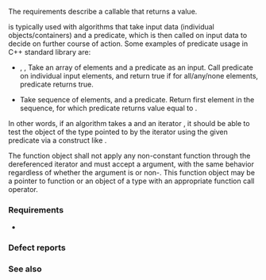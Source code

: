 {{cpp/named req/title|Predicate}}
{{cpp/named req/navbar}}

The {{named req|Predicate}} requirements describe a callable that returns a {{named req|BooleanTestable}} value.

{{named req/core|Predicate}} is typically used with algorithms that take input data (individual objects/containers) and a predicate, which is then called on input data to decide on further course of action. Some examples of predicate usage in C++ standard library are:

*{{lc|std::all_of}}, {{lc|std::any_of}}, {{lc|std::none_of}}  Take an array of elements and a predicate as an input. Call predicate on individual input elements, and return true if for all/any/none elements, predicate returns true.

*{{lc|std::find_if}}  Take sequence of elements, and a predicate. Return first element in the sequence, for which predicate returns value equal to {{c|true}}.

{{small|Description of algorithm facilities, given above, is crude and intended to explain {{named req/core|Predicate}} in simple terms. For detailed info, refer to individual pages.}}

In other words, if an algorithm takes a {{named req/core|Predicate}} {{tt|pred}} and an iterator {{tt|first}}, it should be able to test the object of the type pointed to by the iterator {{tt|first}} using the given predicate via a construct like {{c|if (pred(*first)) { /*...*/ }&lt;!----&gt;}}.

The function object {{tt|pred}} shall not apply any non-constant function through the dereferenced iterator  and must accept a {{tt|const}} argument, with the same behavior regardless of whether the argument is {{tt|const}} or non-{{tt|const}}. This function object may be a pointer to function or an object of a type with an appropriate function call operator.

===Requirements===
* {{named req|FunctionObject}}

{{todo|better describe actual requirements}}

===Defect reports===
{{dr list begin}}
{{dr list item|wg=lwg|dr=3031|std=C++98|before=requirements on {{tt|const}} values were insufficent|after=requirements strengthened}}
{{dr list end}}

===See also===
{{dsc begin}}
{{dsc inc|cpp/concepts/dsc predicate}}
{{dsc end}}

{{langlinks|es|ja|zh}}